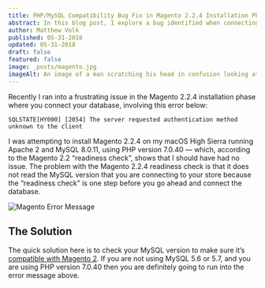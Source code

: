 ```yaml
---
title: PHP/MySQL Compatibility Bug Fix in Magento 2.2.4 Installation Phase
abstract: In this blog post, I explore a bug identified when connecting Magento 2.2.4 to a MySQL 8.0.11 database using PHP version 7.0.40.
author: Matthew Volk
published: 05-31-2018
updated: 05-31-2018
draft: false
featured: false
image: _posts/magento.jpg
imageAlt: An image of a man scratching his head in confusion looking at the Magento logo
---
```


Recently I ran into a frustrating issue in the Magento 2.2.4 installation phase where you connect your database, involving this error below:

```shell
SQLSTATE[HY000] [2054] The server requested authentication method unknown to the client
```

I was attempting to install Magento 2.2.4 on my macOS High Sierra running Apache 2 and MySQL 8.0.11, using PHP version 7.0.40 — which, according to the Magento 2.2 “readiness check”, shows that I should have had no issue. The problem with the Magento 2.2.4 readiness check is that it does not read the MySQL version that you are connecting to your store because the “readiness check” is one step before you go ahead and connect the database.

![Magento Error Message](/_posts/bug-identified-in-magento-2-2-4-installation-phase-1.png)

## The Solution

The quick solution here is to check your MySQL version to make sure it’s [compatible with Magento 2](https://devdocs.magento.com/guides/v2.2/install-gde/system-requirements-tech.html). If you are not using MySQL 5.6 or 5.7, and you are using PHP version 7.0.40 then you are definitely going to run into the error message above.
